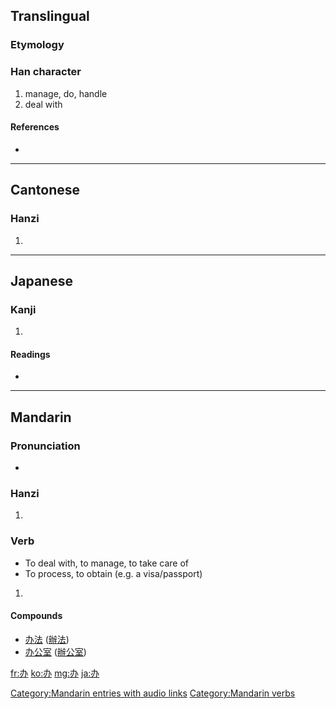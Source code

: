 {{also|辦}}
==Translingual==

===Etymology===
{{Han simp|辦|f=辡|t=八}}

===Han character===
{{Han char|rn=19|rad=力|as=02|sn=4|four=|canj=大尸金 (KSC)}}

# manage, do, handle
# deal with

====References====
* {{Han ref|kx=0146.101|dkj=02294|dj=0328.050|hdz=10365.060|uh=529E|ud=21150}}

----

==Cantonese==

===Hanzi===
{{yue-hanzi|jyut=|y=baan6|tra=辦}}

# {{defn|Cantonese}}

----

==Japanese==

===Kanji===
{{ja-kanji|grade=|rs=力02}}

# {{defn|Japanese}}

====Readings====
* {{ja-readings|on=[[へん]] (hen)|kun=}}

----

==Mandarin==

===Pronunciation===
* {{audio|zh-bàn.ogg|audio}}

===Hanzi===
{{cmn-hanzi|tra=辦|pin=[[bàn]] ([[ban4]])|wg=pan<sup>4</sup>}}

# {{defn|Mandarin}}

===Verb===
* To deal with, to manage, to take care of
* To process, to obtain (e.g. a visa/passport)
{{infl|cmn|verb|sc=Hani}}{{zh-attention|needs inflection template}}

# {{defn|Mandarin}}

====Compounds====
* [[办法]] ([[辦法]])
* [[办公室]] ([[辦公室]])

[[Category:Mandarin entries with audio links]]
[[Category:Mandarin verbs]]

[[fr:办]]
[[ko:办]]
[[mg:办]]
[[ja:办]]